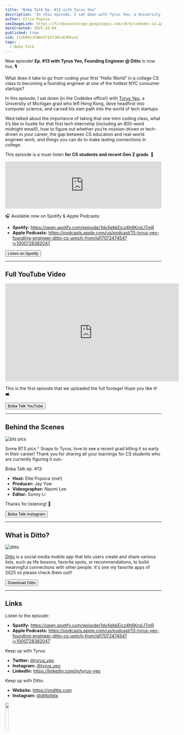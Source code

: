 ```yaml
---
title: "Boba Talk Ep. #13 with Tyrus Yeo"
description: "In this episode, I sat down with Tyrus Yeo, a University of Michigan grad who left Hong Kong, dove headfirst into computer science, carved his own path into the world of tech startups, and became the Founding Engineer at Ditto."
author: Ellie Popoca
seoImageLink: https://firebasestorage.googleapis.com/v0/b/codedex-io.appspot.com/o/blogs%2Fboba-talk-episode-13-tyrus-yeo%2Fbanner.png?alt=media&token=72e1c840-be7c-4c91-97f2-963051ffb072
dateCreated: 2025-10-04
published: true
uid: 11zhRKeJCWWcD7IkTJBtuK3Mkvo1
tags:
  - Boba Talk
---
```


New episode! **Ep. #13 with Tyrus Yeo, Founding Engineer @ Ditto** is now live. 🎙️

What does it take to go from coding your first “Hello World” in a college CS class to becoming a founding engineer at one of the hottest NYC consumer startups? 

In this episode, I sat down (in the Codédex office!) with [Tyrus Yeo](linkedin.com/in/tyrus-yeo), a University of Michigan grad who left Hong Kong, dove headfirst into computer science, and carved his own path into the world of tech startups.

Wed talked about the importance of taking that one intro coding class, what it’s like to hustle for that first tech internship (including an 800-word midnight email!), how to figure out whether you’re mission-driven or tech-driven in your career, the gap between CS education and real-world engineer work, and things you can do to make lasting connections in college. 

This episode is a must-listen **for CS students and recent Gen Z grads**. 💌

<iframe style={{ borderRadius: "12px" }} src="https://open.spotify.com/embed/episode/1dxXebkEicz4h6KroLITmR?utm_source=generator&theme=0" width="100%" height="152" frameBorder="0" allowFullScreen allow="autoplay; clipboard-write; encrypted-media; fullscreen; picture-in-picture" loading="lazy"></iframe>

🎧 Available now on Spotify & Apple Podcasts:

- **Spotify:** https://open.spotify.com/episode/1dxXebkEicz4h6KroLITmR
- **Apple Podcasts:** https://podcasts.apple.com/us/podcast/13-tyrus-yeo-founding-engineer-ditto-cs-umich-from/id1707247454?i=1000728382047

<div style={{ display: "flex", justifyContent: "center", marginBottom: "1.2rem", transform: "scale(.9)" }}>
  <a href="https://open.spotify.com/episode/1dxXebkEicz4h6KroLITmR" style={{ all: "unset" }} target="_blank" and rel="noopener noreferrer"><Button variant="yellow">Listen on Spotify</Button></a>
</div>

---

## Full YouTube Video

<iframe width="560" height="315" src="https://www.youtube.com/embed/1Su-ZW6Ty8c?si=uC2yXQw-v_JYAUUG" title="YouTube video player" frameborder="0" allow="accelerometer; autoplay; clipboard-write; encrypted-media; gyroscope; picture-in-picture; web-share" referrerpolicy="strict-origin-when-cross-origin" allowfullscreen></iframe>

This is the first episode that we uploaded the full footage! Hope you like it! 🛋️

<div style={{ display: "flex", justifyContent: "center", marginBottom: "1.2rem", transform: "scale(.9)" }}>
  <a href="https://www.youtube.com/@bobatalk" style={{ all: "unset" }} target="_blank" and rel="noopener noreferrer"><Button variant="yellow">Boba Talk YouTube</Button></a>
</div>

---

## Behind the Scenes

![bts pics](https://i.imgur.com/hRyZICP.png)

Some BTS pics ^ Snaps to Tyrus, love to see a recent grad killing it so early in their career! Thank you for sharing all your learnings for CS students who are currently figuring it out~

Boba Talk ep. #13:

- **Host:** Ellie Popoca (me!)
- **Producer:** Jay Yow
- **Videographer:** Naomi Lee
- **Editor:** Sonny Li

Thanks for listening! 🧋

<div style={{ display: "flex", justifyContent: "center", marginBottom: "1.2rem", transform: "scale(.9)" }}>
  <a href="https://www.instagram.com/bobatalk.pod" style={{ all: "unset" }} target="_blank" and rel="noopener noreferrer"><Button variant="yellow">Boba Talk Instagram</Button></a>
</div>

---

## What is Ditto?

![ditto](https://i.imgur.com/ehRPOXv.png)

[Ditto](https://onditto.com) is a social media mobile app that lets users create and share various lists, such as life lessons, favorite spots, or recommendations, to build meaningful connections with other people. It's one my favorite apps of 2025 so please check them out!!

<div style={{ display: "flex", justifyContent: "center", marginBottom: "1.2rem", transform: "scale(.9)" }}>
  <a href="https://apps.apple.com/us/app/ditto-your-life-in-lists/id6711330085" style={{ all: "unset" }} target="_blank" and rel="noopener noreferrer"><Button variant="yellow">Download Ditto</Button></a>
</div>

---

## Links

Listen to the episode: 

- **Spotify:** https://open.spotify.com/episode/1dxXebkEicz4h6KroLITmR
- **Apple Podcasts:** https://podcasts.apple.com/us/podcast/13-tyrus-yeo-founding-engineer-ditto-cs-umich-from/id1707247454?i=1000728382047

Keep up with Tyrus:

- **Twitter:** [@tyrus_yeo](https://x.com/tyrus_yeo)
- **Instagram:** [@tyrus_yeo](https://instagram.com/tyrus_yeo)
- **LinkedIn:** https://linkedin.com/in/tyrus-yeo

Keep up with Ditto:

- **Website:** https://onditto.com
- ⁠**Instagram:** ⁠[@dittolists](https://instagram.com/dittolists)

<img src="https://i.imgur.com/6bChXzR.gif" width="15%" />
